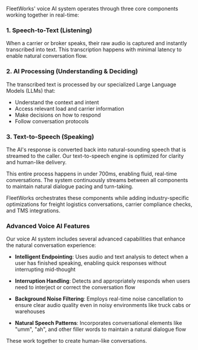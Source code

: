 FleetWorks' voice AI system operates through three core components working together in real-time:

### 1. Speech-to-Text (Listening)
When a carrier or broker speaks, their raw audio is captured and instantly transcribed into text. This transcription happens with minimal latency to enable natural conversation flow.

### 2. AI Processing (Understanding & Deciding) 
The transcribed text is processed by our specialized Large Language Models (LLMs) that:
- Understand the context and intent
- Access relevant load and carrier information 
- Make decisions on how to respond
- Follow conversation protocols

### 3. Text-to-Speech (Speaking)
The AI's response is converted back into natural-sounding speech that is streamed to the caller. Our text-to-speech engine is optimized for clarity and human-like delivery.

This entire process happens in under 700ms, enabling fluid, real-time conversations. The system continuously streams between all components to maintain natural dialogue pacing and turn-taking.

FleetWorks orchestrates these components while adding industry-specific optimizations for freight logistics conversations, carrier compliance checks, and TMS integrations.

### Advanced Voice AI Features

Our voice AI system includes several advanced capabilities that enhance the natural conversation experience:

- **Intelligent Endpointing**: Uses audio and text analysis to detect when a user has finished speaking, enabling quick responses without interrupting mid-thought

- **Interruption Handling**: Detects and appropriately responds when users need to interject or correct the conversation flow

- **Background Noise Filtering**: Employs real-time noise cancellation to ensure clear audio quality even in noisy environments like truck cabs or warehouses

- **Natural Speech Patterns**: Incorporates conversational elements like "umm", "ah", and other filler words to maintain a natural dialogue flow

These work together to create human-like conversations.